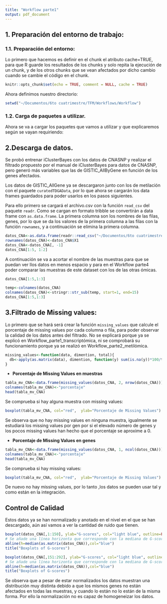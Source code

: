 ```yaml
---
title: "Workflow parte1"
output: pdf_document
---
```


## 1. Preparación del entorno de trabajo:

### 1.1. Preparación del entorno:

Lo primero que hacemos es definir en el chunk el atributo cache=TRUE, para que R guarde los resultados de los chunks y solo repita la ejecución de un chunk, y de los otros chunks que se vean afectados por dicho cambio cuando se cambie el código en el chunk.

```r
knitr::opts_chunk$set(echo = TRUE, comment = NULL, cache = TRUE)
```

Ahora definimos nuestro directorio:
```r
setwd("~/Documentos/6to cuatrimestre/TFM/Workflows/Workflow")
```

### 1.2. Carga de paquetes a utilizar.

Ahora se va a cargar los paquetes que vamos a utilizar y que explicaremos según se vayan requiriendo:


## 2.Descarga de datos.

Se probó entrenar iClusterBayes con los datos de CNASNP y realizar el filtrado propuesto por el manual de iClusterBayes para datos de CNASNP, pero generó más variables que las de GISTIC_AllByGene en función de los genes afectados. 

Los datos de GISTIC_AllGene ya se descargaron junto con los de metilación con el paquete `curatedTDGAData`, por lo que ahora se cargarán los data frames guardados para poder usarlos en los pasos siguientes.

Para ello primero se cargará el archivo.csv con la función `read_csv` del paquete `readr`. Como se cargan en formato tribble se convertirán a data frame con `as.data.frame`. La primera columna son los nombres de las filas, genes, por lo que se da los valores de la primera columna a las filas con la función `rownames`, y a continuación se elimina la primera columna.

```r
datos_CNA<-as.data.frame(readr::read_csv("~/Documentos/6to cuatrimestre/TFM/Workflows/Workflow/Datos_patologicos/datos_COAD_pat_01_COAD_GISTIC_AllByGene-20160128.csv"))
rownames(datos_CNA)<-datos_CNA$X1
datos_CNA<-datos_CNA[, -1]
datos_CNA[1:5, 1:2]
```

A continuación se va a acortar el nombre de las muestras para que se puedan ver llos datos en menos espacio y para en el Workflow parte4 poder comparar las muestras de este dataset con los de las otras ómicas.

```r
datos_CNA[1:5,1:3]
```

```r
temp<-colnames(datos_CNA)
colnames(datos_CNA)<-stringr::str_sub(temp, start=1, end=15)
datos_CNA[1:5,1:3]
```
## 3.Filtrado de Missing values:

Lo primero que se hará será crear la función `missing_values` que calcule el porcentaje de missing values por cada columna o fila, para poder observar la calidad de los datos antes del filtrado. No se explicará porque ya se explicó en Workflow_parte1_transcriptómica, ni se comprobará su funcionamiento porque ya se realizó en Workflow_parte2_metilómica.

```r
missing_values<-function(data, dimention, total){
  db<-apply(as.matrix(data), dimention, function(y) sum(is.na(y))*100/total)
}
```

* **Porcentaje de Missing Values en muestras**

```r
tabla_mv_CNA<-data.frame(missing_values(datos_CNA, 2, nrow(datos_CNA)))
colnames(tabla_mv_CNA)<-"porcentaje"
head(tabla_mv_CNA)
```

Se comprueba si hay alguna muestra con missing values:
```r
boxplot(tabla_mv_CNA, col="red",  ylab="Porcentaje de Missing Values")
```

Se observa que no hay missing values en ninguna muestra, igualmente se estudiará los missing values por gen por si el elevado número de genes y los pocos missing values han hecho que el porcentaje se aproxime a 0.

* **Porcentaje de Missing Values en genes**

```r
tabla_mv_CNA<-data.frame(missing_values(datos_CNA, 1, ncol(datos_CNA)))
colnames(tabla_mv_CNA)<-"porcentaje"
head(tabla_mv_CNA)
```

Se comprueba si hay missing values:
```r
boxplot(tabla_mv_CNA, col="red",  ylab="Porcentaje de Missing Values")
```

De nuevo no hay missing values, por lo tanto ,los datos se pueden usar tal y como están en la integración. 

## Control de Calidad

Estos datos ya se han normalizado y anotado en el nivel en el que se han descargado, aún así vamos a ver la cantidad de ruido que tienen.

```r
boxplot(datos_CNA[,1:150], ylab="G-scores", col="light blue", outline=FALSE )
# Se añade una línea horizonta que corresponde con la mediana de G-scores.
abline(h=median(as.matrix(datos_CNA)),col="blue")
title("Boxplots of G-scores")
```
```r
boxplot(datos_CNA[,151:292], ylab="G-scores", col="light blue", outline=FALSE )
# Se añade una línea horizonta que corresponde con la mediana de G-scores.
abline(h=median(as.matrix(datos_CNA)),col="blue")
title("Boxplots of G-scores")
```

Se observa que a pesar de estar normalizados los datos muestran una distribución muy distinta debido a que los mismos genes no están afectados en todas las muestras, y cuando lo están no lo están de la misma forma. Por ello la normalización no es capaz de homogeneizar los datos. 


